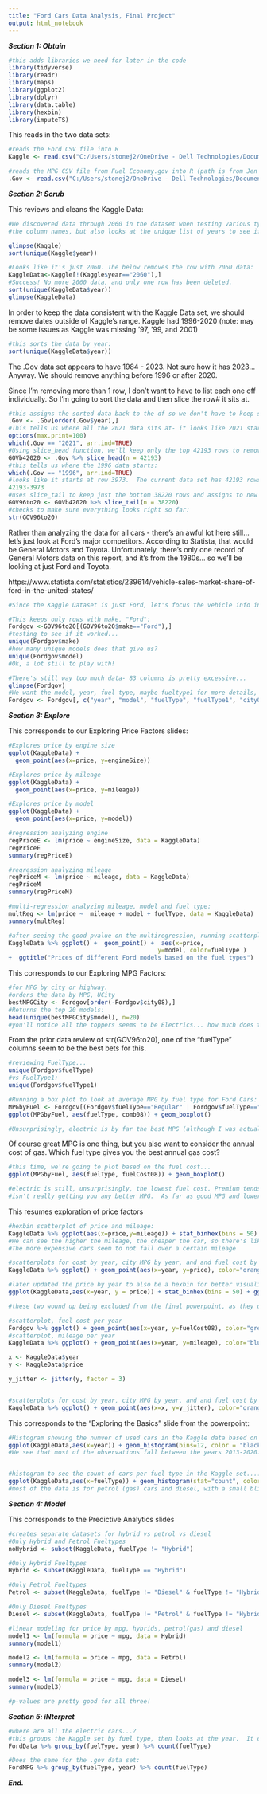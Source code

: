 ---
title: "Ford Cars Data Analysis, Final Project"
output: html_notebook
---

***Section 1: Obtain***

```{r}
#this adds libraries we need for later in the code
library(tidyverse)
library(readr)
library(maps)
library(ggplot2)
library(dplyr)
library(data.table)
library(hexbin)
library(imputeTS)
```

This reads in the two data sets:

```{r}
#reads the Ford CSV file into R 
Kaggle <- read.csv("C:/Users/stonej2/OneDrive - Dell Technologies/Documents/Personal/Syracuse/Semester 4/Intro to Data Science/Final Project/ford.csv")

#reads the MPG CSV file from Fuel Economy.gov into R (path is from Jen's download file)
.Gov <- read.csv("C:/Users/stonej2/OneDrive - Dell Technologies/Documents/Personal/Syracuse/Semester 4/Intro to Data Science/Final Project/vehicles.csv")

```


***Section 2: Scrub***


This reviews and cleans the Kaggle Data:

```{r}
#We discovered data through 2060 in the dataset when testing various types of graphs; this section reviews 
#the column names, but also looks at the unique list of years to see if there are any other strange year dates...

glimpse(Kaggle)
sort(unique(Kaggle$year))

#Looks like it's just 2060. The below removes the row with 2060 data:
KaggleData<-Kaggle[!(Kaggle$year=="2060"),]
#Success! No more 2060 data, and only one row has been deleted.
sort(unique(KaggleData$year))
glimpse(KaggleData)

```

In order to keep the data consistent with the Kaggle Data set, we should remove dates outside of Kaggle's range.  Kaggle had 1996-2020 (note: may be some issues as Kaggle was missing '97, '99, and 2001)

```{r}
#this sorts the data by year:
sort(unique(KaggleData$year))
```

The .Gov data set appears to have 1984 - 2023. Not sure how it has 2023... Anyway. We should remove anything before 1996 or after 2020.

Since I'm removing more than 1 row, I don't want to have to list each one off individually. So I'm going to sort the data and then slice the row# it sits at.


```{r}
#this assigns the sorted data back to the df so we don't have to keep sorting it...
.Gov <- .Gov[order(.Gov$year),]
#This tells us where all the 2021 data sits at- it looks like 2021 starts at row 42194.
options(max.print=100)
which(.Gov == "2021", arr.ind=TRUE)
#Using slice_head function, we'll keep only the top 42193 rows to remove 2021 data and onwards, and assign the new value to a new dataframe:
GOVb42020 <- .Gov %>% slice_head(n = 42193)
#this tells us where the 1996 data starts:
which(.Gov == "1996", arr.ind=TRUE)
#looks like it starts at row 3973.  The current data set has 42193 rows, so we need to remove 42193 - 3973 of the top rows to keep the tail section of data:
42193-3973
#uses slice_tail to keep just the bottom 38220 rows and assigns to new variable:
GOV96to20 <- GOVb42020 %>% slice_tail(n = 38220)
#checks to make sure everything looks right so far:
str(GOV96to20)
```
Rather than analyzing the data for all cars - there's an awful lot here still...let's just look at Ford's major competitors. 
According to Statista, that would be General Motors and Toyota.  Unfortunately, there's only one record of General Motors data on this report, and it's from the 1980s... so we'll be looking at just Ford and Toyota.

https://www.statista.com/statistics/239614/vehicle-sales-market-share-of-ford-in-the-united-states/


```{r}
#Since the Kaggle Dataset is just Ford, let's focus the vehicle info in the .Gov set to also focus on just Ford.

#This keeps only rows with make, "Ford":
Fordgov <-GOV96to20[(GOV96to20$make=="Ford"),]
#testing to see if it worked...
unique(Fordgov$make)
#how many unique models does that give us?
unique(Fordgov$model)
#Ok, a lot still to play with!
```


```{r}
#There's still way too much data- 83 columns is pretty excessive... 
glimpse(Fordgov)
#We want the model, year, fuel type, maybe fueltype1 for more details, city MPG, highway MPG, combined MPG, fuel  cost, vehicle class and transmission, to again align to Kaggle.  I'm using the '08s for MPG and fuel cost, as they have the least number of zeroes at a glance.
Fordgov <- Fordgov[, c("year", "model", "fuelType", "fuelType1", "city08", "highway08", "comb08", "fuelCost08", "trany", "VClass")]
```

***Section 3: Explore***

This corresponds to our Exploring Price Factors slides:

```{r}
#Explores price by engine size
ggplot(KaggleData) +
  geom_point(aes(x=price, y=engineSize)) 

#Explores price by mileage
ggplot(KaggleData) +
  geom_point(aes(x=price, y=mileage)) 

#Explores price by model
ggplot(KaggleData) +
  geom_point(aes(x=price, y=model)) 
```

```{r}
#regression analyzing engine
regPriceE <- lm(price ~ engineSize, data = KaggleData)
regPriceE
summary(regPriceE)

#regression analyzing mileage
regPriceM <- lm(price ~ mileage, data = KaggleData)
regPriceM
summary(regPriceM)

#multi-regression analyzing mileage, model and fuel type:
multReg <- lm(price ~  mileage + model + fuelType, data = KaggleData)
summary(multReg)
```
```{r}
#after seeing the good pvalue on the multiregression, running scatterplot with model as the y, price as the x, and using color to analyze fuel types :
KaggleData %>% ggplot() +  geom_point() +  aes(x=price,
                                          y=model, color=fuelType )
+  ggtitle("Prices of different Ford models based on the fuel types")
```

This corresponds to our Exploring MPG Factors:

```{r}
#for MPG by city or highway.
#orders the data by MPG, UCity
bestMPGCity <- Fordgov[order(-Fordgov$city08),]
#Returns the top 20 models:
head(unique(bestMPGCity$model), n=20)
#you'll notice all the toppers seems to be Electrics... how much does the fuel type play into the MPG?
```

From the prior data review of str(GOV96to20), one of the "fuelType" columns seem to be the best bets for this.

```{r}
#reviewing FuelType...
unique(Fordgov$fuelType)
#vs FuelType1:
unique(Fordgov$fuelType1)

```

```{r}
#Running a box plot to look at average MPG by fuel type for Ford Cars:
MPGbyFuel <- Fordgov[(Fordgov$fuelType=="Regular" | Fordgov$fuelType=="Diesel"| Fordgov$fuelType=="Electricity"| Fordgov$fuelType=="Regular Gas and Electricity"| Fordgov$fuelType=="CNG"),]
ggplot(MPGbyFuel, aes(fuelType, comb08)) + geom_boxplot()  

#Unsurprisingly, electric is by far the best MPG (although I was actually a bit surprised to see natural gas as the lowest)
```

Of course great MPG is one thing, but you also want to consider the annual cost of gas. Which fuel type gives you the best annual gas cost?

```{r}
#this time, we're going to plot based on the fuel cost...
ggplot(MPGbyFuel, aes(fuelType, fuelCost08)) + geom_boxplot()  

#electric is still, unsurprisingly, the lowest fuel cost. Premium tends to be more money, and from our prior chart, 
#isn't really getting you any better MPG.  As far as good MPG and lower cost, electric and then diesel seem to be the way to go (but if you're going to get a car with normal gas, go for regular.. you're not getting more value for premium!)
```
This resumes exploration of price factors

```{r}
#hexbin scatterplot of price and mileage:
KaggleData %>% ggplot(aes(x=price,y=mileage)) + stat_binhex(bins = 50) + ggtitle("Price and Mileage Scatterplot")
#We can see the higher the mileage, the cheaper the car, so there's likely a direct correlation.
#The more expensive cars seem to not fall over a certain mileage

#scatterplots for cost by year, city MPG by year, and and fuel cost by year:
KaggleData %>% ggplot() + geom_point(aes(x=year, y=price), color="orange") + ggtitle("Scatterplot of Cost of used Ford Cars by year")

#later updated the price by year to also be a hexbin for better visualization:
ggplot(KaggleData,aes(x=year, y = price)) + stat_binhex(bins = 50) + ggtitle("Scatterplot of Cost of used Ford Cars by year")

#these two wound up being excluded from the final powerpoint, as they didn't seem to be particularly correlated judging from the visualizations...

#scatterplot, fuel cost per year
Fordgov %>% ggplot() + geom_point(aes(x=year, y=fuelCost08), color="green") + ggtitle("Scatterplot of Fuel Cost of used Ford Cars by year")
#scatterplot, mileage per year
KaggleData %>% ggplot() + geom_point(aes(x=year, y=mileage), color="blue") + ggtitle("Scatterplot of Cost of used Ford Cars by year")
```



```{r}

x <- KaggleData$year
y <- KaggleData$price

y_jitter <- jitter(y, factor = 3)


#scatterplots for cost by year, city MPG by year, and and fuel cost by year:
KaggleData %>% ggplot() + geom_point(aes(x=x, y=y_jitter), color="orange") + ggtitle("Scatterplot of Cost of used Ford Cars by year")
```


This corresponds to the "Exploring the Basics" slide from the powerpoint:

```{r}
#Histogram showing the numver of used cars in the Kaggle data based on year of the car
ggplot(KaggleData,aes(x=year)) + geom_histogram(bins=12, color = "black", fill="turquoise")
#We see that most of the observations fall between the years 2013-2020. J Shaped Distribution


#histogram to see the count of cars per fuel type in the Kaggle set....
ggplot(KaggleData,aes(x=fuelType)) + geom_histogram(stat="count", color = "black", fill="orange")
#most of the data is for petrol (gas) cars and diesel, with a small blip for Hybrids...
```
***Section 4: Model***

This corresponds to the Predictive Analytics slides


```{r}
#creates separate datasets for hybrid vs petrol vs diesel
#Only Hybrid and Petrol Fueltypes
noHybrid <- subset(KaggleData, fuelType != "Hybrid") 

#Only Hybrid Fueltypes
Hybrid <- subset(KaggleData, fuelType == "Hybrid")

#Only Petrol Fueltypes 
Petrol <- subset(KaggleData, fuelType != "Diesel" & fuelType != "Hybrid")

#Only Diesel Fueltypes
Diesel <- subset(KaggleData, fuelType != "Petrol" & fuelType != "Hybrid")

```


```{r}
#linear modeling for price by mpg, hybrids, petrol(gas) and diesel
model1 <- lm(formula = price ~ mpg, data = Hybrid)
summary(model1)

model2 <- lm(formula = price ~ mpg, data = Petrol)
summary(model2)

model3 <- lm(formula = price ~ mpg, data = Diesel)
summary(model3)

#p-values are pretty good for all three!
```


***Section 5: iNterpret***

```{r}
#where are all the electric cars...?
#this groups the Kaggle set by fuel type, then looks at the year.  It counts the fueltype per year in this grouping.
FordData %>% group_by(fuelType, year) %>% count(fuelType) 

#Does the same for the .gov data set:
FordMPG %>% group_by(fuelType, year) %>% count(fuelType) 

```

***End.***